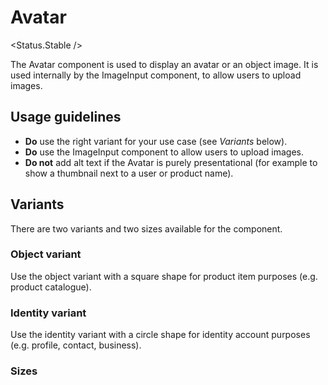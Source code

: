
# Avatar

<Status.Stable />

The Avatar component is used to display an avatar or an object image. It is used internally by the ImageInput component, to allow users to upload images.

<Story id="components-avatar--base" />

<Props />

## Usage guidelines

- **Do** use the right variant for your use case (see _Variants_ below).
- **Do** use the ImageInput component to allow users to upload images.
- **Do not** add alt text if the Avatar is purely presentational (for example to show a thumbnail next to a user or product name).

## Variants

There are two variants and two sizes available for the component.

### Object variant

Use the object variant with a square shape for product item purposes (e.g. product catalogue).

<Story id="components-avatar--object" />

### Identity variant

Use the identity variant with a circle shape for identity account purposes (e.g. profile, contact, business).

<Story id="components-avatar--identity" />

### Sizes

<Story id="components-avatar--sizes" />
